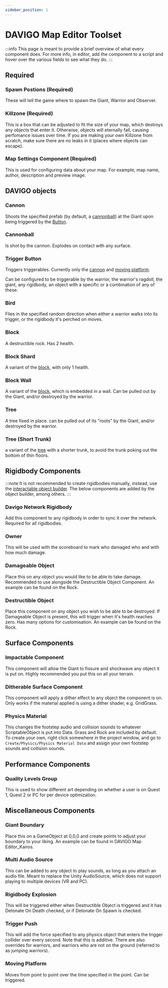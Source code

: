 ```yaml
---
sidebar_position: 1
---
```


# DAVIGO Map Editor Toolset


:::info
This page is meant to provide a brief overview of what every component does. 
For more info, in editor, add the component to a script and hover over the various fields to see what they do. 
:::

## Required

### <UnityAsset iconType="prefab">Spawn Postions (Required)</UnityAsset>

These will tell the game where to spawn the Giant, Warrior and Observer.

### <UnityAsset iconType="prefab">Killzone (Required)</UnityAsset>

This is a box that can be adjusted to fit the size of your map, which destroys any objects that enter it. 
Otherwise, objects will eternally fall, causing perfomance issues over time. 
If you are making your own Killzone from scratch, make sure there are no leaks in it (places where objects can escape).

### <UnityAsset iconType="script">Map Settings Component (Required)</UnityAsset>

This is used for configuring data about your map. For example, map name, author, description and preview image.

## DAVIGO objects

### <UnityAsset iconType="prefab">Cannon</UnityAsset>

Shoots the specified prefab (by default, a [cannonball](#cannonball)) at the Giant upon being triggered by the [Button](#trigger-button).

### <UnityAsset iconType="prefab">Cannonball</UnityAsset>

Is shot by the cannon. Explodes on contact with any surface. 

### <UnityAsset iconType="prefab">Trigger Button</UnityAsset>

Triggers triggerables. Currently only the [cannon](#cannon) and [moving platform](#moving-platform).

Can be configured to be triggerable by the warrior, the warrior's ragdoll, the giant, any rigidbody, an object with a specific or a combination of any of these. 

### <UnityAsset iconType="prefab">Bird</UnityAsset>

Flies in the specified random direction when either a warrior walks into its trigger, or the rigidbody it's perched on moves.

### <UnityAsset iconType="prefab">Block</UnityAsset>

A destructible rock. Has 2 health. 

### <UnityAsset iconType="prefab">Block Shard</UnityAsset>

A variant of the [block](#block), with only 1 health. 

### <UnityAsset iconType="prefab">Block Wall</UnityAsset>

A variant of the [block](#block), which is embedded in a wall. Can be pulled out by the Giant, and/or destroyed by the warrior.

### <UnityAsset iconType="prefab">Tree</UnityAsset>

A tree fixed in place. can be pulled out of its "roots" by the Giant, and/or destroyed by the warrior. 

### <UnityAsset iconType="prefab">Tree (Short Trunk)</UnityAsset>

a variant of the [tree](#tree) with a shorter trunk, to avoid the trunk poking out the bottom of thin floors.

## Rigidbody Components

:::note
It is not recommended to create rigidbodies manually, instead, use the [interactable object builder](/govigedit/toolset/editor-windows/object-builder). The below components are added by the object builder, among others. 
:::

### <UnityAsset iconType="script">Davigo Network Rigidbody</UnityAsset>

Add this component to any rigidbody in order to sync it over the network. Required for all rigidbodies.

### <UnityAsset iconType="script">Owner</UnityAsset>

This will be used with the scoreboard to mark who damaged who and with how much damage.

### <UnityAsset iconType="script">Damageable Object</UnityAsset>

Place this on any object you would like to be able to take damage. Recommended to use alongside the Destructible Object Component. An example can be found on the Rock.

### <UnityAsset iconType="script">Destructible Object</UnityAsset>

Place this component on any object you wish to be able to be destroyed. If Damageable Object is present, this will trigger when it's health reaches zero. Has many options for customisation. An example can be found on the Rock.

## Surface Components

### <UnityAsset iconType="script">Impactable Component</UnityAsset>

This component will allow the Giant to fissure and shockwave any object it is put on. Highly recommended you put this on all your terrain.

### <UnityAsset iconType="script">Ditherable Surface Component</UnityAsset>

This component will apply a dither effect to any object the component is on.
Only works if the material applied is using a dither shader, e.g. GridGrass.

### <UnityAsset iconType="script">Physics Material</UnityAsset>

This changes the footstep audio and collision sounds to whatever ScriptableObject is put into Data. Grass and Rock are included by default. 
To create your own, right click somewhere in the project window, and go to `Create/Physics/Physics Material Data` and assign your own footstep sounds and collision sounds.

## Performance Components

### <UnityAsset iconType="script">Quality Levels Group</UnityAsset>

This is used to show different art depending on whether a user is on Quest 1, Quest 2 or PC for per device optimization. 

## Miscellaneous Components

### <UnityAsset iconType="script">Giant Boundary</UnityAsset>

Place this on a GameObject at 0,0,0 and create points to adjust your boundary to your liking. 
An example can be found in DAVIGO Map Editor_Kairos.

### <UnityAsset iconType="script">Multi Audio Source</UnityAsset>

This can be added to any object to play sounds, as long as you attach an audio file. 
Meant to replace the Unity AudioSource, which does not support playing to multiple devices (VR and PC).

### <UnityAsset iconType="script">Rigidbody Explosion</UnityAsset>

This will be triggered either when Destructible Object is triggered and it has Detonate On Death checked, or if Detonate On Spawn is checked. 

### <UnityAsset iconType="script">Trigger Push</UnityAsset>

This will add the force specified to any physics object that enters the trigger collider over every second. 
Note that this is additive. 
There are also overrides for warriors, and warriors who are not on the ground (referred to as jumping warriors). 

### <UnityAsset iconType="script">Moving Platform</UnityAsset>

Moves from point to point over the time specified in the point. Can be triggered.
